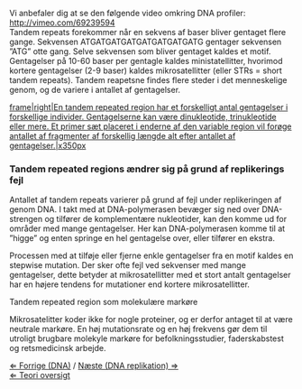 Vi anbefaler dig at se den følgende video omkring DNA profiler: http://vimeo.com/69239594
<br>

Tandem repeats forekommer når en sekvens af baser bliver gentaget flere gange.  Sekvensen ATGATGATGATGATGATGATGATG gentager sekvensen ”ATG” otte gang. Selve sekvensen som bliver gentaget kaldes et motif. Gentagelser på 10-60 baser per gentagle kaldes ministatellitter, hvorimod kortere gentagelser (2-9 baser) kaldes mikrosatellitter (eller STRs = short tandem repeats). Tandem reapetsne findes flere steder i det menneskelige genom, og de variere i antallet af gentagelser.

[[FIle: tandem dk.jpeg|frame|right|En tandem repeated region har et forskelligt antal gentagelser i forskellige individer. Gentagelserne kan være dinukleotide, trinukleotide eller mere. Et primer sæt placeret i enderne af den variable region vil forøge antallet af fragmenter af forskellig længde alt efter antallet af gentagelser.|x350px]]


===Tandem repeated regions ændrer sig på grund af replikerings fejl===

Antallet af tandem repeats varierer på grund af fejl under replikeringen af genom DNA. I takt med at DNA-polymerasen bevæger sig ned over DNA-strengen og tilfører de komplementære nukleotider, kan den komme ud for områder med mange gentagelser. Her kan DNA-polymerasen komme til at ”higge” og enten springe en hel gentagelse over, eller tilfører en ekstra.

Processen med at tilføje eller fjerne enkle gentagelser fra en motif kaldes en stepwise mutation. Der sker ofte fejl ved sekvenser med mange gentagelser, dette betyder at mikrosatellitter med et stort antalt gentagelser har en højere tendens for mutationer end kortere mikrosatellitter.

Tandem repeated region som molekulære markøre

Mikrosatelitter koder ikke for nogle proteiner, og er derfor antaget til at være neutrale markøre. En høj mutationsrate og en høj frekvens gør dem til utroligt brugbare molekyle markøre for befolkningsstudier, faderskabstest og retsmedicinsk arbejde.


[[DNA_DK|&lArr; Forrige (DNA)]] / [[DNA replikation| Næste (DNA replikation) &rArr;]] <br>
[[CSI_Casen |&lArr; Teori oversigt ]]